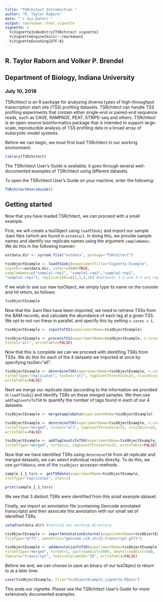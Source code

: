 ```yaml
---
title: "TSRchitect Introduction "
author: "R. Taylor Raborn"
date: "`r Sys.Date()`"
output: rmarkdown::html_vignette
vignette: >
  %\VignetteIndexEntry{TSRchitect vignette}
  %\VignetteEngine{knitr::rmarkdown}
  %\VignetteEncoding{UTF-8}
---
```


## R. Taylor Raborn and Volker P. Brendel
## Department of Biology, Indiana University

### July 10, 2018

TSRchitect is an R package for analyzing diverse types of high-throughput transcription start site (TSS) profiling datasets.
TSRchitect can handle TSS profiling experiments that contain either single-end or paired-end sequence reads, such as CAGE, RAMPAGE, PEAT, STRIPE-seq and others. TSRchitect is an open-source bioinformatics package that is intended to support large-scale, reproducible analysis of TSS profiling data in a broad array of eukaryotic model systems.

Before we can begin, we must first load TSRchitect in our working environment.

```r
library(TSRchitect)
```

The TSRchitect User's Guide is available; it goes through several well-documented examples of TSRchitect using different datasets.

To open the TSRchitect User's Guide on your machine, enter the following:

```r
TSRchitectUsersGuide()
```

## Getting started

Now that you have loaded TSRchitect, we can proceed with a small example.

First, we will create a tssObject using `loadTSSobj` and import our sample .bam files (which are found in `extdata/`).
In doing this, we provide sample names and identify our replicate names using the argument `sampleNames`.
We do this in the following manner:

```r
extdata.dir <- system.file("extdata", package="TSRchitect") 

tssObjectExample <- loadTSSobj(experimentTitle="Vignette Example",
inputDir=extdata.dir, isPairedBAM=TRUE,
sampleNames=c("sample1-rep1", "sample1-rep2","sample2-rep1",
"sample2-rep2"), replicateIDs=c(1,1,2,2)) #datasets 1-2 and 3-4 are replicates
```

If we wish to see our new tssObject, we simply type its name on the console and hit return, as follows:

```r
tssObjectExample
```

Now that the .bam files have been imported, we need to retrieve TSSs from the BAM records, and calculate the abundance of each tag at a given TSS. We opt to not run these in parallel, and specify this by setting `n.cores = 1`.

```r
tssObjectExample <- inputToTSS(experimentName=tssObjectExample)

tssObjectExample <- processTSS(experimentName=tssObjectExample, n.cores=1,
tssSet="all", writeTable=FALSE)
```

Now that this is complete we can we proceed with identifing TSRs from TSSs.
We do this for each of the 4 datasets we imported at once by specifying
tssSet="all".

```r
tssObjectExample <- determineTSR(experimentName=tssObjectExample, n.cores=1,
tsrSetType="replicates", tssSet="all", tagCountThreshold=25, clustDist=20,
writeTable=FALSE)
```

Next we merge our replicate data (according to the information we provided in `loadTSSobj`) and identify TSRs on these merged samples. We then use `addTagCountsToTSR` to quantify the number of tags found in each of our 4 datasets.

```r
tssObjectExample <- mergeSampleData(experimentName=tssObjectExample)

tssObjectExample <- determineTSR(experimentName=tssObjectExample, n.cores=1,
tsrSetType="merged", tssSet="all", tagCountThreshold=25, clustDist=20,
writeTable=FALSE)

tssObjectExample <- addTagCountsToTSR(experimentName=tssObjectExample,
tsrSetType="merged", tsrSet=1, tagCountThreshold=25, writeTable=FALSE)
```

Now that we have identified TSRs using `determineTSR` from all replicate and merged datasets, we can select individual results directly.
To do this, we use `getTSRdata`, one of the `tssObject` accessor methods.

```r
sample_1_1_tsrs <- getTSRdata(experimentName=tssObjectExample,
slotType="replicates", slot=1)

print(sample_1_1_tsrs)
```

We see that 3 distinct TSRs were identified from this small example dataset.

Finally, we import an annotation file (containing Gencode annotated transcripts) and then assocate this annotation with our small set of identified TSRs.

```r
setwd(extdata.dir) #setting our working directory

tssObjectExample <- importAnnotationExternal(experimentName=tssObjectExample,
fileType="gff3", annotFile="gencode.v19.chr22.transcript.gff3")

tssObjectExample <- addAnnotationToTSR(experimentName=tssObjectExample,
tsrSetType="merged", tsrSet=1, upstreamDist=2000, downstreamDist=500,
feature="transcript", featureColumnID="ID", writeTable=FALSE)
```

Before we end, we can choose to save an binary of our tssObject to return to at a later time.

```r
save(tssObjectExample, file="tssObjectExample_vignette.RData")
```

This ends our vignette. Please see the TSRchitect User's Guide for more extensively documented examples.
